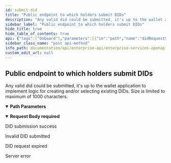 ```yaml
---
id: submit-did
title: "Public endpoint to which holders submit DIDs"
description: "Any valid did could be submitted, it's up to the wallet application to"
sidebar_label: "Public endpoint to which holders submit DIDs"
hide_title: true
hide_table_of_contents: true
api: {"tags":["Onboard"],"parameters":[{"in":"path","name":"didRequestSubmissionId","required":true,"description":"unique identifier of did request session","schema":{"type":"string"}}],"operationId":"submitDid","description":"Any valid did could be submitted, it's up to the wallet application to \nimplement logic for creating and/or selecting existing DIDs. Size is \nlimited to maximum of 1000 characters.\n","requestBody":{"required":true,"content":{"application/json":{"schema":{"type":"object","required":["did"],"properties":{"did":{"type":"string","example":"did:prism:123456"}}}}}},"responses":{"200":{"description":"DID submission success"},"400":{"description":"Invalid DID submitted"},"410":{"description":"DID request expired"},"500":{"description":"Server error"}},"method":"post","path":"/onboard/{didRequestSubmissionId}","servers":[{"url":"https://k8s-dev.atalaprism.io/enterprise","description":"Development server"},{"url":"http://localhost:{port}","description":"Local server","variables":{"port":{"default":"8070"}}}],"security":[{"ApiKey":[]}],"securitySchemes":{"ApiKey":{"type":"apiKey","in":"header","name":"apikey"}},"jsonRequestBodyExample":{"did":"did:prism:123456"},"info":{"title":"Enterprise Services OpenAPI specification","description":"Enterprise Services complements basic services offered by the Prism Agent. \nCurrently two products are part of this suite: __Onboard__ and \n__Authenticate__.\n\n__Onboard product__ enables organisations to request and get a DID from \nanother party. It is about onboarding people towards SSI based systems. The \nprocess happens out-of-band, meaning no DIDComm messaging is utilised. \nAcquired DID could be used to trigger various SSI based services such as \nauthentication with DID.\n\nOnboard flow:\n\n* Inviting party creates a DID request.\n* DID request is encoded, usually as a QR code or deep link, and sent to the\nother party over appropriate channel depending on the use case. \n* Receiving party uses their wallet to scan/receive DID request.\n* New DID is created by the wallet and sent back to the `onboardEndpoint` \nstated in DID request.\n* Inviting party binds received did with its system context, ie. with userId\n\n__Authenticate product__ enables authenticating users and things based on \nDIDs they control. This product offers APIs to create and track the state of \nan authentication challenge, which is sent to an authenticating party.\n\nAuthenticate flow:\n* Authentication challenge is created.\n* Challenge is encoded and sent to the other party over appropriate channel \ndepending on the use case. \n* Party which receives the challenge, needs to sign the `nonce` and to submit \n`signature` and `did` containing corresponding authentication public key to \nthe `submissionEndpoint` for verification.\n* Signature is verified and challenge state is updated accordingly.\n* Application can check if submitted signature is valid and if used did is \nknown, and act upon it. \n\nAuthentication challenge session is time constrained and has defined \nexpiration time.\n\nApplication has to acquire a DID and to bind it to its system context before \nor during authentication flow. Onboard product could be used for that purpose.\n\nWallets could use `did:peer` and `did:prism` for the time being.\n","version":"0.7.0"},"postman":{"name":"Public endpoint to which holders submit DIDs","description":{"content":"Any valid did could be submitted, it's up to the wallet application to \nimplement logic for creating and/or selecting existing DIDs. Size is \nlimited to maximum of 1000 characters.\n","type":"text/plain"},"url":{"path":["onboard",":didRequestSubmissionId"],"host":["{{baseUrl}}"],"query":[],"variable":[{"disabled":false,"description":{"content":"(Required) unique identifier of did request session","type":"text/plain"},"type":"any","value":"","key":"didRequestSubmissionId"}]},"header":[{"key":"Content-Type","value":"application/json"}],"method":"POST","body":{"mode":"raw","raw":"\"\"","options":{"raw":{"language":"json"}}}}}
sidebar_class_name: "post api-method"
info_path: documentation/api/enterprise-api/enterprise-services-openapi-specification
custom_edit_url: null
---
```



## Public endpoint to which holders submit DIDs



Any valid did could be submitted, it's up to the wallet application to 
implement logic for creating and/or selecting existing DIDs. Size is 
limited to maximum of 1000 characters.


<details style={{"marginBottom":"1rem"}} data-collapsed={false} open={true}><summary style={{}}><strong>Path Parameters</strong></summary><div><ul><ParamsItem className={"paramsItem"} param={{"in":"path","name":"didRequestSubmissionId","required":true,"description":"unique identifier of did request session","schema":{"type":"string"}}}></ParamsItem></ul></div></details><MimeTabs><TabItem label={"application/json"} value={"application/json-schema"}><details style={{}} data-collapsed={false} open={true}><summary style={{"textAlign":"left"}}><strong>Request Body</strong><strong style={{"fontSize":"var(--ifm-code-font-size)","color":"var(--openapi-required)"}}> required</strong></summary><div style={{"textAlign":"left","marginLeft":"1rem"}}></div><ul style={{"marginLeft":"1rem"}}><SchemaItem collapsible={false} name={"did"} required={true} deprecated={undefined} schemaDescription={undefined} schemaName={"string"} qualifierMessage={undefined} defaultValue={undefined}></SchemaItem></ul></details></TabItem></MimeTabs><div><ApiTabs><TabItem label={"200"} value={"200"}><div>

DID submission success

</div><div></div></TabItem><TabItem label={"400"} value={"400"}><div>

Invalid DID submitted

</div><div></div></TabItem><TabItem label={"410"} value={"410"}><div>

DID request expired

</div><div></div></TabItem><TabItem label={"500"} value={"500"}><div>

Server error

</div><div></div></TabItem></ApiTabs></div>
      